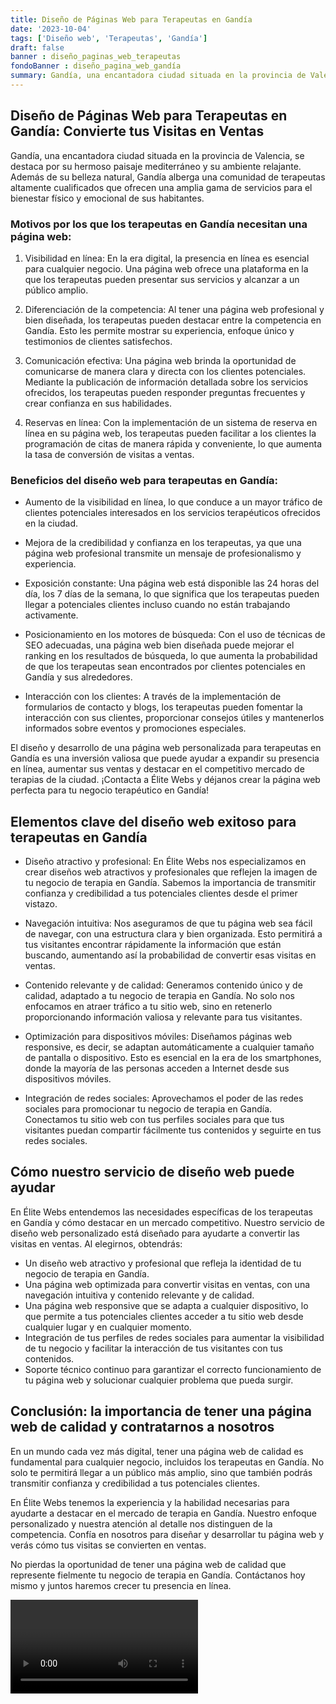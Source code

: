 ```yaml
---
title: Diseño de Páginas Web para Terapeutas en Gandía
date: '2023-10-04'
tags: ['Diseño web', 'Terapeutas', 'Gandía']
draft: false
banner : diseño_paginas_web_terapeutas
fondoBanner : diseño_pagina_web_gandía
summary: Gandía, una encantadora ciudad situada en la provincia de Valencia, se destaca por su hermoso paisaje mediterráneo y su ambiente relajante. Además de su belleza natural, Gandía alberga una comunidad de terapeutas altamente cualificados que ofrecen una amplia gama de servicios para el bienestar físico y emocional de sus habitantes.
---
```


## Diseño de Páginas Web para Terapeutas en Gandía: Convierte tus Visitas en Ventas

Gandía, una encantadora ciudad situada en la provincia de Valencia, se destaca por su hermoso paisaje mediterráneo y su ambiente relajante. Además de su belleza natural, Gandía alberga una comunidad de terapeutas altamente cualificados que ofrecen una amplia gama de servicios para el bienestar físico y emocional de sus habitantes.

### Motivos por los que los terapeutas en Gandía necesitan una página web:

1. Visibilidad en línea: En la era digital, la presencia en línea es esencial para cualquier negocio. Una página web ofrece una plataforma en la que los terapeutas pueden presentar sus servicios y alcanzar a un público amplio.

2. Diferenciación de la competencia: Al tener una página web profesional y bien diseñada, los terapeutas pueden destacar entre la competencia en Gandía. Esto les permite mostrar su experiencia, enfoque único y testimonios de clientes satisfechos.

3. Comunicación efectiva: Una página web brinda la oportunidad de comunicarse de manera clara y directa con los clientes potenciales. Mediante la publicación de información detallada sobre los servicios ofrecidos, los terapeutas pueden responder preguntas frecuentes y crear confianza en sus habilidades.

4. Reservas en línea: Con la implementación de un sistema de reserva en línea en su página web, los terapeutas pueden facilitar a los clientes la programación de citas de manera rápida y conveniente, lo que aumenta la tasa de conversión de visitas a ventas.

### Beneficios del diseño web para terapeutas en Gandía:

- Aumento de la visibilidad en línea, lo que conduce a un mayor tráfico de clientes potenciales interesados en los servicios terapéuticos ofrecidos en la ciudad.

- Mejora de la credibilidad y confianza en los terapeutas, ya que una página web profesional transmite un mensaje de profesionalismo y experiencia.

- Exposición constante: Una página web está disponible las 24 horas del día, los 7 días de la semana, lo que significa que los terapeutas pueden llegar a potenciales clientes incluso cuando no están trabajando activamente.

- Posicionamiento en los motores de búsqueda: Con el uso de técnicas de SEO adecuadas, una página web bien diseñada puede mejorar el ranking en los resultados de búsqueda, lo que aumenta la probabilidad de que los terapeutas sean encontrados por clientes potenciales en Gandía y sus alrededores.

- Interacción con los clientes: A través de la implementación de formularios de contacto y blogs, los terapeutas pueden fomentar la interacción con sus clientes, proporcionar consejos útiles y mantenerlos informados sobre eventos y promociones especiales.

El diseño y desarrollo de una página web personalizada para terapeutas en Gandía es una inversión valiosa que puede ayudar a expandir su presencia en línea, aumentar sus ventas y destacar en el competitivo mercado de terapias de la ciudad. ¡Contacta a Élite Webs y déjanos crear la página web perfecta para tu negocio terapéutico en Gandía!

<GifSeo />

<Cta />

## Elementos clave del diseño web exitoso para terapeutas en Gandía

- Diseño atractivo y profesional: En Élite Webs nos especializamos en crear diseños web atractivos y profesionales que reflejen la imagen de tu negocio de terapia en Gandía. Sabemos la importancia de transmitir confianza y credibilidad a tus potenciales clientes desde el primer vistazo.

- Navegación intuitiva: Nos aseguramos de que tu página web sea fácil de navegar, con una estructura clara y bien organizada. Esto permitirá a tus visitantes encontrar rápidamente la información que están buscando, aumentando así la probabilidad de convertir esas visitas en ventas.

- Contenido relevante y de calidad: Generamos contenido único y de calidad, adaptado a tu negocio de terapia en Gandía. No solo nos enfocamos en atraer tráfico a tu sitio web, sino en retenerlo proporcionando información valiosa y relevante para tus visitantes.

- Optimización para dispositivos móviles: Diseñamos páginas web responsive, es decir, se adaptan automáticamente a cualquier tamaño de pantalla o dispositivo. Esto es esencial en la era de los smartphones, donde la mayoría de las personas acceden a Internet desde sus dispositivos móviles.

- Integración de redes sociales: Aprovechamos el poder de las redes sociales para promocionar tu negocio de terapia en Gandía. Conectamos tu sitio web con tus perfiles sociales para que tus visitantes puedan compartir fácilmente tus contenidos y seguirte en tus redes sociales.

## Cómo nuestro servicio de diseño web puede ayudar

En Élite Webs entendemos las necesidades específicas de los terapeutas en Gandía y cómo destacar en un mercado competitivo. Nuestro servicio de diseño web personalizado está diseñado para ayudarte a convertir las visitas en ventas. Al elegirnos, obtendrás:

- Un diseño web atractivo y profesional que refleja la identidad de tu negocio de terapia en Gandía.
- Una página web optimizada para convertir visitas en ventas, con una navegación intuitiva y contenido relevante y de calidad.
- Una página web responsive que se adapta a cualquier dispositivo, lo que permite a tus potenciales clientes acceder a tu sitio web desde cualquier lugar y en cualquier momento.
- Integración de tus perfiles de redes sociales para aumentar la visibilidad de tu negocio y facilitar la interacción de tus visitantes con tus contenidos.
- Soporte técnico continuo para garantizar el correcto funcionamiento de tu página web y solucionar cualquier problema que pueda surgir.

## Conclusión: la importancia de tener una página web de calidad y contratarnos a nosotros

En un mundo cada vez más digital, tener una página web de calidad es fundamental para cualquier negocio, incluidos los terapeutas en Gandía. No solo te permitirá llegar a un público más amplio, sino que también podrás transmitir confianza y credibilidad a tus potenciales clientes.

En Élite Webs tenemos la experiencia y la habilidad necesarias para ayudarte a destacar en el mercado de terapia en Gandía. Nuestro enfoque personalizado y nuestra atención al detalle nos distinguen de la competencia. Confía en nosotros para diseñar y desarrollar tu página web y verás cómo tus visitas se convierten en ventas.

No pierdas la oportunidad de tener una página web de calidad que represente fielmente tu negocio de terapia en Gandía. Contáctanos hoy mismo y juntos haremos crecer tu presencia en línea.

<Video />

<CtaBot job='Terapeutas' city='Gandía'/>

<Gmaps query='Gandía+españa+maps' />
